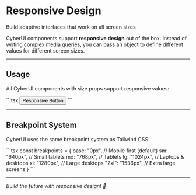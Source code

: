 
<Meta title="Foundation/Responsive Design" />

<style>
  {`
    .sbdocs,
    .sbdocs-wrapper,
    .css-3rewwu {
      padding: 0;
    }

    .responsive-container {
      max-width: 64rem;
      margin: 0 auto;
      padding: 2rem;
      background-color: #1a1a2e;
      color: #e0e0e0;
    }

    .responsive-title {
      font-size: 2.5rem;
      font-weight: bold;
      text-transform: uppercase;
      letter-spacing: 0.1em;
      margin-bottom: 1rem;
      color: #ff005d;
      text-shadow: 0 0 8px #ff005d, 0 0 16px #ff005d;
    }

    .responsive-subtitle {
      font-size: 1.125rem;
      margin-bottom: 2rem;
      color: #00fff9;
    }

    .section-divider {
      margin: 2rem 0;
      border: none;
      height: 1px;
      background: linear-gradient(90deg, transparent, #3c3c5e, transparent);
    }

    .code-example {
      background-color: #2d2d44;
      border: 1px solid #3c3c5e;
      border-radius: 0.5rem;
      padding: 1.5rem;
      margin: 1rem 0;
    }

    .demo-section {
      background-color: #2d2d44;
      border: 1px solid #3c3c5e;
      border-radius: 0.5rem;
      padding: 1.5rem;
      margin: 1.5rem 0;
      text-align: center;
    }

    /* Code blocks and inline code styling */
    pre {
      background-color: #2d2d44;
      border: 1px solid #3c3c5e;
      border-radius: 0.5rem;
      padding: 1rem;
      color: #e0e0e0;
    }

    code {
      background-color: #2d2d44;
      color: #00fff9;
      padding: 0.2em 0.4em;
      border-radius: 0.25rem;
      font-family: 'Courier New', monospace;
    }

    /* Headings - override Storybook defaults */
    h1,
    h2,
    h3,
    h4,
    h5,
    h6,
    .sbdocs h1,
    .sbdocs h2,
    .sbdocs h3,
    .sbdocs h4,
    .sbdocs h5,
    .sbdocs h6,
    .sbdocs-wrapper h1,
    .sbdocs-wrapper h2,
    .sbdocs-wrapper h3,
    .sbdocs-wrapper h4,
    .sbdocs-wrapper h5,
    .sbdocs-wrapper h6 {
      color: #ff005d !important;
    }

    /* Paragraph text - override Storybook defaults */
    p,
    .css-x28zkw p,
    .css-x28zkw :where(p:not(.sb-anchor, .sb-unstyled, .sb-unstyled p)),
    .sbdocs p,
    .sbdocs-wrapper p {
      color: #e0e0e0 !important;
    }

    /* Strong text - override Storybook defaults */
    strong,
    b,
    .sbdocs strong,
    .sbdocs b,
    .sbdocs-wrapper strong,
    .sbdocs-wrapper b {
      color: #00fff9 !important;
      font-weight: 600;
    }

    /* Generic text content override */
    .sbdocs,
    .sbdocs-wrapper {
      color: #e0e0e0 !important;
    }

    /* List styling - override Storybook defaults */
    ul,
    ol,
    li,
    .sbdocs ul,
    .sbdocs ol,
    .sbdocs li,
    .sbdocs-wrapper ul,
    .sbdocs-wrapper ol,
    .sbdocs-wrapper li {
      color: #e0e0e0 !important;
    }

    li {
      margin-bottom: 0.5rem;
    }
  `}
</style>

<div className="responsive-container">
  <h1 className="responsive-title">Responsive Design</h1>
  <p className="responsive-subtitle">Build adaptive interfaces that work on all screen sizes</p>

  CyberUI components support **responsive design** out of the box. Instead of writing complex media queries, you can pass an object to define different values for different screen sizes.

  <hr className="section-divider" />

  ## Usage

  All CyberUI components with size props support responsive values:

  <div className="code-example">
    ```tsx
    <Button size={{ base: 'sm', md: 'md', lg: 'lg' }}>
      Responsive Button
    </Button>
    ```
  </div>

  <hr className="section-divider" />

  ## Breakpoint System

  CyberUI uses the same breakpoint system as Tailwind CSS:

  <div className="code-example">
    ```tsx
    const breakpoints = {
      base: "0px",      // Mobile first (default)
      sm: "640px",      // Small tablets
      md: "768px",      // Tablets
      lg: "1024px",     // Laptops & desktops
      xl: "1280px",     // Large desktops
      "2xl": "1536px",  // Extra large screens
    }
    ```
  </div>

  <hr className="section-divider" />

  _Build the future with responsive design! 🚀_
</div>
